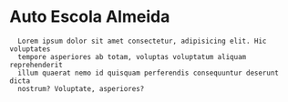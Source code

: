 
<Meta title="Introduction/Welcome" />

# Auto Escola Almeida

      Lorem ipsum dolor sit amet consectetur, adipisicing elit. Hic voluptates
      tempore asperiores ab totam, voluptas voluptatum aliquam reprehenderit
      illum quaerat nemo id quisquam perferendis consequuntur deserunt dicta
      nostrum? Voluptate, asperiores?
